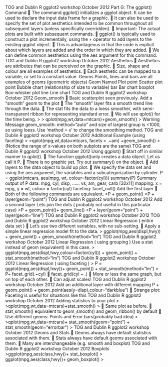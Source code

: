 TOG and Dublin R ggplot2 workshop October 2012
Part G: The ggplot() Command
 The command ggplot() initializes a ggplot object. It can be used to
declare the input data frame for a graphic.
 It can also be used to specify the set of plot aesthetics intended to be
common throughout all subsequent layers (unless specifically
overridden).
 Important: The actual plots are built with subsequent commands.
 ggplot() is typically used to construct a plot incrementally, using the
+ operator to add layers to the existing ggplot object.
 This is advantageous in that the code is explicit about which layers are
added and the order in which they are added.
 We can define common aesthetics using the aes argument for this
command.
TOG and Dublin R ggplot2 workshop October 2012
Aesthetics
 Aesthetics are attributes that can be perceived on the graphic.
 Size, shape and colour are all examples of aesthetics.
 Each aesthetic can be mapped to a variable, or set to a constant value.
Geoms
Points, lines and bars are all examples of geoms (geometric objects)
Geom Named Plot
point Scatter plot
point Bubble chart (relationship of size to variable)
bar Bar chart
boxplot Box-whisker plot
line Line chart
TOG and Dublin R ggplot2 workshop October 2012
Geom_smooth
 Basic scatterplot seen previously. Add a “smooth” geom to the plot
 The “smooth” layer fits a smooth trend line through the data.
 The stat fits the data to a loess smoother, with semi-transparent ribbon
for representing standard error.
 We will use qplot() for the time being.
>
> qplot(mpg,wt,data=mtcars)+geom_smooth()
>
Warning Message
geom_smooth: method="auto" and size of largest group
is <1000, so using loess. Use 'method = x' to change
the smoothing method.
TOG and Dublin R ggplot2 workshop October 2012
Additional Example (using faceting)
>
>qplot(mpg,wt,data=mtcars, facets = .~am)
+geom_smooth()
>
(Notice the range of x-values on both subplots are the same)
TOG and Dublin R ggplot2 workshop October 2012
Using ggplot()
 Start off in similar manner to qplot().
 The function ggplot()only creates a data object. Let us call it P.
 There is no graphic yet. Try out summary() on the object.
 Add layers to the data object to build up plot.
 We specify the data set and using the aes argument, the variables and a
subcategorization by cylinder.
P = ggplot(mtcars, aes(mpg, wt, colour=factor(cyl)))
summary(P)
Summary output of P
data: mpg, cyl, disp, …… vs, am, gear, carb [32x11]
mapping: x = mpg, y = wt, colour = factor(cyl)
faceting: facet_null()
Add the first layer
 Both of the following commands are equivalent.
>P + geom_point()
>P + layer(geom="point")
TOG and Dublin R ggplot2 workshop October 2012
Add a second layer
Lets join the dots ( probably not useful in this particular case)
>P + geom_point()+ geom_line()
>P + layer(geom="point") + layer(geom="line")
TOG and Dublin R ggplot2 workshop October 2012
TOG and Dublin R ggplot2 workshop October 2012
Linear Regression ( entire data set )
 Let’s use two different variables, with no sub-setting.
 Apply a simple linear regression model fit to the data.
> ggplot(mpg,aes(displ,hwy))
+ geom_point()
+ geom_smooth(method="lm")
TOG and Dublin R ggplot2 workshop October 2012
Linear Regression ( using grouping )
Use a stat instead of geom (equivalent) in this case.
> ggplot(mpg,aes(displ,hwy,colour=factor(cyl)))
+ geom_point()
+ stat_smooth(method="lm")
TOG and Dublin R ggplot2 workshop October 2012
Linear Regression ( using faceting )
> P = ggplot(mpg,aes(displ,hwy))+ geom_point()
+ stat_smooth(method="lm")
> P+ facet_grid(.~cyl)
 facet_grid(cyl ~ .)
 More or less the same graph, but on top of each other.
 Can adjust scales!
TOG and Dublin R ggplot2 workshop October 2012
Add an additional layer with different mapping
P + geom_point() +
geom_point(aes(y=disp),colour="darkblue")
 Strange plot: Faceting is useful for situations like this
TOG and Dublin R ggplot2 workshop October 2012
Adding statistics to your plot
>
>qplot(mpg,wt,data=mtcars)+stat_smooth()
>
 Same plot as before.
 stat_smooth() equivalent to geom_smooth() and
geom_ribbon() by default
 Use different geoms: Points and Error bars(probably bad idea)
>
>qplot(mpg,wt,data=mtcars)+
stat_smooth(geom="point") +
stat_smooth(geom="errorbar")
>
TOG and Dublin R ggplot2 workshop October 2012
Geoms and Stats
 Geoms always have default statistics associated with them.
 Stats always have default geoms associated with them.
 Many are interchangeable (e.g. smooth and boxplot)
TOG and Dublin R ggplot2 workshop October 2012
Boxplots
>ggplot(mpg,aes(class,hwy))+ stat_boxplot()
> ggplot(mpg,aes(class,hwy))+ geom_boxplot()
>
